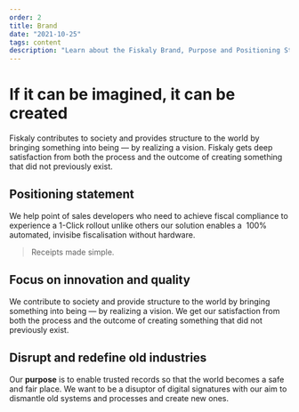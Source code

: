```yaml
---
order: 2
title: Brand
date: "2021-10-25"
tags: content
description: "Learn about the Fiskaly Brand, Purpose and Positioning Statement. Get the Logo Kit."
---
```


# If it can be imagined, it can be created

Fiskaly contributes to society and provides structure to the world by
bringing something into being — by realizing a vision.
Fiskaly gets deep satisfaction from both the process and the outcome of
creating something that did not previously exist.

## Positioning statement

We help point of sales developers who need to achieve fiscal compliance to experience a 1-Click rollout
unlike others our solution enables a  100% automated, invisibe fiscalisation without hardware.

> Receipts made simple.

## Focus on innovation and quality

We contribute to society and provide structure to the world by bringing something into being — by realizing a vision.
We get our satisfaction from both the process and the outcome of creating something that did not previously exist.

## Disrupt and redefine old industries

Our **purpose** is to enable trusted records so that the world becomes a safe and fair place.
We want to be a disuptor of digital signatures with our aim to dismantle old systems and processes and create new ones.
